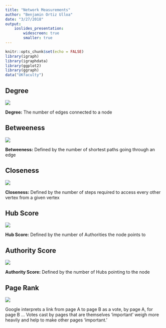 ```yaml
---
title: "Network Measurements"
author: "Benjamin Ortiz Ulloa"
date: "3/27/2018"
output: 
    ioslides_presentation:  
        widescreen: true
        smaller: true
---
```


```r
knitr::opts_chunk$set(echo = FALSE)
library(igraph)
library(igraphdata)
library(ggplot2)
library(ggraph)
data("UKfaculty")
```

## Degree

![](part_3_images/UKfaculty_degree.png)

**Degree:** The number of edges connected to a node

## Betweeness

![](part_3_images/UKfaculty_betweenness.png)

**Betweeness:** Defined by the number of shortest paths going through an edge

## Closeness

![](part_3_images/UKfaculty_closeness.png)

**Closeness:** Defined by the number of steps required to access every other vertex from a given vertex

## Hub Score

![](part_3_images/UKfaculty_hub_score.png)

**Hub Score:** Defined by the number of Authorities the node points to

## Authority Score

![](part_3_images/UKfaculty_authority_score.png)

**Authority Score:** Defined by the number of Hubs pointing to the node

## Page Rank

![](part_3_images/UKfaculty_page_rank.png)

Google interprets a link from page A to page B as a vote, by page A, for page B ... Votes cast by pages that are themselves ‘important’ weigh more heavily and help to make other pages ‘important.’ 